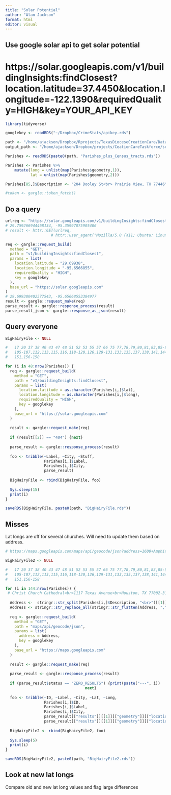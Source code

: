 ```yaml
---
title: "Solar Potential"
author: "Alan Jackson"
format: html
editor: visual
---
```


##      Use google solar api to get solar potential

# https://solar.googleapis.com/v1/buildingInsights:findClosest?location.latitude=37.4450&location.longitude=-122.1390&requiredQuality=HIGH&key=YOUR_API_KEY

```r

library(tidyverse)

googlekey <- readRDS("~/Dropbox/CrimeStats/apikey.rds")

path <- "/home/ajackson/Dropbox/Rprojects/TexasDioceseCreationCare/Data/"
output_path <- "/home/ajackson/Dropbox/projects/CeationCareTaskforce/solar/"

Parishes <- readRDS(paste0(path, "Parishes_plus_Census_tracts.rds"))

Parishes <- Parishes %>%
    mutate(long = unlist(map(Parishes$geometry,1)),
           lat = unlist(map(Parishes$geometry,2)))

Parishes[85,]$Description <- "204 Dooley St<br> Prairie View, TX 77446"

#token <- gargle::token_fetch()

```


##    Do a query

```r

urlreq <- "https://solar.googleapis.com/v1/buildingInsights:findClosest?location.latitude=29.7593&location.longitude=-95.35997&requiredQuality=HIGH&key=AIzaSyCh1BnxeyvbIqokI-T0UjvJorknlF4M6Eg"
# 29.759266944468134, -95.35997075905406
# result <- httr::GET(urlreq,
                    # httr::user_agent("Mozilla/5.0 (X11; Ubuntu; Linux x86_64; rv:100.0) Gecko/20100101 Firefox/100.0"))

req <- gargle::request_build(
  method = "GET",
  path = "v1/buildingInsights:findClosest",
  params = list(
    location.latitude = "29.69938",
    location.longitude = "-95.6566855",
    requiredQuality = "HIGH",
    key = googlekey
  ),
  base_url = "https://solar.googleapis.com"
)
# 29.699380402577543, -95.65668553384977
result <- gargle::request_make(req)
parse_result <- gargle::response_process(result)
parse_result_json <- gargle::response_as_json(result)

```

##  Query everyone

```r

BigHairyFile <- NULL

#   17 20 37 38 40 43 47 48 51 52 53 55 57 66 75 77,78,79,80,81,83,85-91,95,96,98,
#   105-107,112,113,115,116,118-120,126,129-131,133,135,137,138,141,144-146,148,149,
#   151,156-158

for (i in 48:nrow(Parishes)) {
  req <- gargle::request_build(
    method = "GET",
    path = "v1/buildingInsights:findClosest",
    params = list(
      location.latitude = as.character(Parishes[i,]$lat),
      location.longitude = as.character(Parishes[i,]$long),
      requiredQuality = "HIGH",
      key = googlekey
    ),
    base_url = "https://solar.googleapis.com"
  )
  
  result <- gargle::request_make(req)
  
  if (result[[2]] == "404") {next}
  
  parse_result <- gargle::response_process(result)
  
  foo <- tribble(~Label, ~City, ~Stuff,
                 Parishes[i,]$Label,
                 Parishes[i,]$City,
                 parse_result)
  
  BigHairyFile <- rbind(BigHairyFile, foo)
  
  Sys.sleep(15)
  print(i)
}

saveRDS(BigHairyFile, paste0(path, "BigHairyFile.rds"))


```

##        Misses

Lat longs are off for several churches. Will need to update them based on address.

```r

# https://maps.googleapis.com/maps/api/geocode/json?address=1600+Amphitheatre+Parkway,+Mountain+View,+CA&key=YOUR_API_KEY

BigHairyFile2 <- NULL

#   17 20 37 38 40 43 47 48 51 52 53 55 57 66 75 77,78,79,80,81,83,85-91,95,96,98,
#   105-107,112,113,115,116,118-120,126,129-131,133,135,137,138,141,144-146,148,149,
#   151,156-158

for (i in 144:nrow(Parishes)) {
 # Christ Church Cathedral<br>1117 Texas Avenue<br>Houston, TX 77002-3113<br>(713) 222-2593<br>christchurchcathedral.org (http://christchurchcathedral.org)
 
  Address <-  stringr::str_split(Parishes[i,]$Description, "<br>")[[1]][1:2]
  Address <- stringr::str_replace_all(stringr::str_flatten(Address, ","), " ", "+")
  
  req <- gargle::request_build(
    method = "GET",
    path = "maps/api/geocode/json",
    params = list(
      address = Address,
      key = googlekey
    ),
    base_url = "https://maps.googleapis.com"
  )
  
  result <- gargle::request_make(req)
  
  parse_result <- gargle::response_process(result)
  
  if (parse_result$status == "ZERO_RESULTS") {print(paste("---", i))
                                   next}
  
  foo <- tribble(~ID, ~Label, ~City, ~Lat, ~Long,
                 Parishes[i,]$ID,
                 Parishes[i,]$Label,
                 Parishes[i,]$City,
                 parse_result[["results"]][[1]][["geometry"]][["location"]][["lat"]],
                 parse_result[["results"]][[1]][["geometry"]][["location"]][["lng"]] )
  
  BigHairyFile2 <- rbind(BigHairyFile2, foo)
  
  Sys.sleep(5)
  print(i)
}

saveRDS(BigHairyFile2, paste0(path, "BigHairyFile2.rds"))

```

##    Look at new lat longs

Compare old and new lat long values and flag large differences

```r

```




